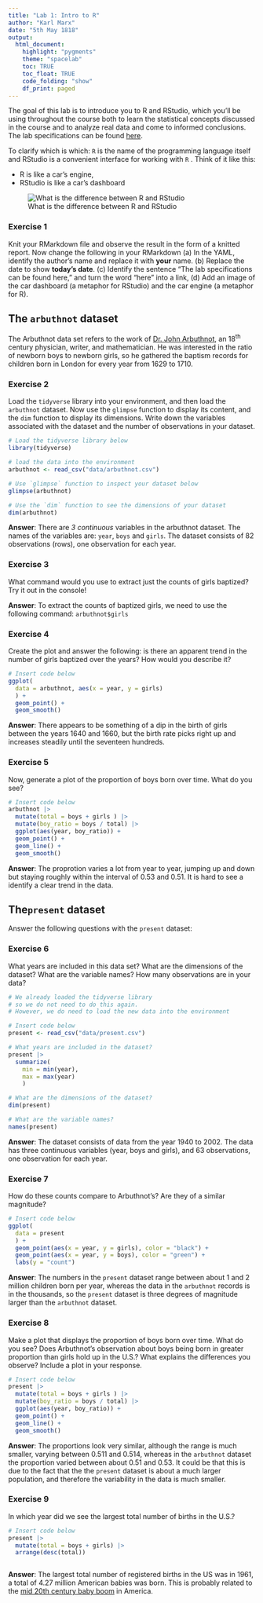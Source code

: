 ```yaml
---
title: "Lab 1: Intro to R"
author: "Karl Marx"
date: "5th May 1818"
output: 
  html_document:
    highlight: "pygments"
    theme: "spacelab"
    toc: TRUE
    toc_float: TRUE
    code_folding: "show"
    df_print: paged
---
```



The goal of this lab is to introduce you to R and RStudio, which you'll be using throughout the course both to learn the statistical concepts discussed in the course and to analyze real data and come to informed conclusions. The lab specifications can be found [here](https://oferengel.github.io/ims-tutorials-4-umcg/support/assignments/01_intro_to_r/).


To clarify which is which: `R` is the name of the programming language itself and RStudio is a convenient interface for working with `R` . Think of it like this: 

-   R is like a car’s engine,
-   RStudio is like a car’s dashboard

<!-- please insert an image below -->

![What is the difference between R and RStudio](img/R-and-Rstudio.png)


### Exercise 1

Knit your RMarkdown file and observe the result in the form of a knitted report. Now change the following in your RMarkdown (a) In the YAML, identify the author's name and replace it with **your** name. (b) Replace the date to show **today's date**. (c) Identify the sentence "The lab specifications can be found here," and turn the word "here" into a link, (d) Add an image of the car dashboard (a metaphor for RStudio) and the car engine (a metaphor for R).




## The `arbuthnot` dataset

The Arbuthnot data set refers to the work of [Dr. John Arbuthnot](https://en.wikipedia.org/wiki/John_Arbuthnot), an 18<sup>th</sup> century physician, writer, and mathematician. He was interested in the ratio of newborn boys to newborn girls, so he gathered the baptism records for children born in London for every year from 1629 to 1710. 

### Exercise 2

Load the `tidyverse` library into your environment, and then load the `arbuthnot` dataset. Now use the `glimpse` function to display its content, and the `dim` function to display its dimensions. Write down the variables associated with the dataset and the number of observations in your dataset.  


```r
# Load the tidyverse library below
library(tidyverse)

# load the data into the environment
arbuthnot <- read_csv("data/arbuthnot.csv")

# Use `glimpse` function to inspect your dataset below
glimpse(arbuthnot)

# Use the `dim` function to see the dimensions of your dataset 
dim(arbuthnot)


```


**Answer**: There are *3 continuous* variables in the arbuthnot dataset. The names of the variables are: `year`, `boys` and `girls`. The dataset consists of 82 observations (rows), one observation for each year. 



### Exercise 3

What command would you use to extract just the counts of girls baptized? Try it out in the console!

**Answer**: To extract the counts of baptized girls, we need to use the following command: `arbuthnot$girls`



### Exercise 4

Create the plot and answer the following: is there an apparent trend in the number of girls baptized over the years? How would you describe it? 

```r

# Insert code below
ggplot(
  data = arbuthnot, aes(x = year, y = girls)
  ) + 
  geom_point() + 
  geom_smooth()

```


**Answer**: There appears to be something of a dip in the birth of girls between the years 1640 and 1660, but the birth rate picks right up and increases steadily until the seventeen hundreds.


### Exercise 5

Now, generate a plot of the proportion of boys born over time. What do you see?

```r
# Insert code below
arbuthnot |> 
  mutate(total = boys + girls ) |> 
  mutate(boy_ratio = boys / total) |> 
  ggplot(aes(year, boy_ratio)) + 
  geom_point() + 
  geom_line() + 
  geom_smooth()


```


**Answer**: The proprotion varies a lot from year to year, jumping up and down but staying roughly within the interval of 0.53 and 0.51. It is hard to see a identify a clear trend in the data. 



## The`present` dataset

Answer the following questions with the `present` dataset:



### Exercise 6

What years are included in this data set? What are the dimensions of the dataset? What are the variable names? How many observations are in your data?

```r
# We already loaded the tidyverse library
# so we do not need to do this again. 
# However, we do need to load the new data into the environment

# Insert code below
present <- read_csv("data/present.csv")

# What years are included in the dataset?
present |> 
  summarize(
    min = min(year),
    max = max(year)
    )

# What are the dimensions of the dataset?
dim(present)

# What are the variable names? 
names(present)

```


**Answer**: The dataset consists of data from the year 1940 to 2002. The data has three continuous variables (year, boys and girls), and 63 observations, one observation for each year. 




### Exercise 7

How do these counts compare to Arbuthnot's? Are they of a similar magnitude?


```r
# Insert code below
ggplot(
  data = present
  ) + 
  geom_point(aes(x = year, y = girls), color = "black") + 
  geom_point(aes(x = year, y = boys), color = "green") + 
  labs(y = "count")

```



**Answer**: The numbers in the `present` dataset range between about 1 and 2 million children born per year, whereas the data in the `arbuthnot` records is in the thousands, so the `present` dataset is three degrees of magnitude larger than the `arbuthnot` dataset.  




### Exercise 8

Make a plot that displays the proportion of boys born over time. What do you see? Does Arbuthnot's observation about boys being born in greater proportion than girls hold up in the U.S.? What explains the differences you observe? Include a plot in your response.

```r
# Insert code below
present |> 
  mutate(total = boys + girls ) |> 
  mutate(boy_ratio = boys / total) |> 
  ggplot(aes(year, boy_ratio)) + 
  geom_point() + 
  geom_line() + 
  geom_smooth()

```


**Answer**: The proportions look very similar, although the range is much smaller, varying between 0.511 and 0.514, whereas in the `arbuthnot` dataset the proportion varied between about 0.51 and 0.53. It could be that this is due to the fact that the the `present` dataset is about a much larger population, and therefore the variability in the data is much smaller. 




### Exercise 9

In which year did we see the largest total number of births in the U.S.?



```r
# Insert code below
present |> 
  mutate(total = boys + girls) |> 
  arrange(desc(total))



```


**Answer**: The largest total number of registered births in the US was in 1961, a total of 4.27 million American babies was born. This is probably related to the [mid 20th century baby boom](https://en.wikipedia.org/wiki/Mid-20th_century_baby_boom) in America.


